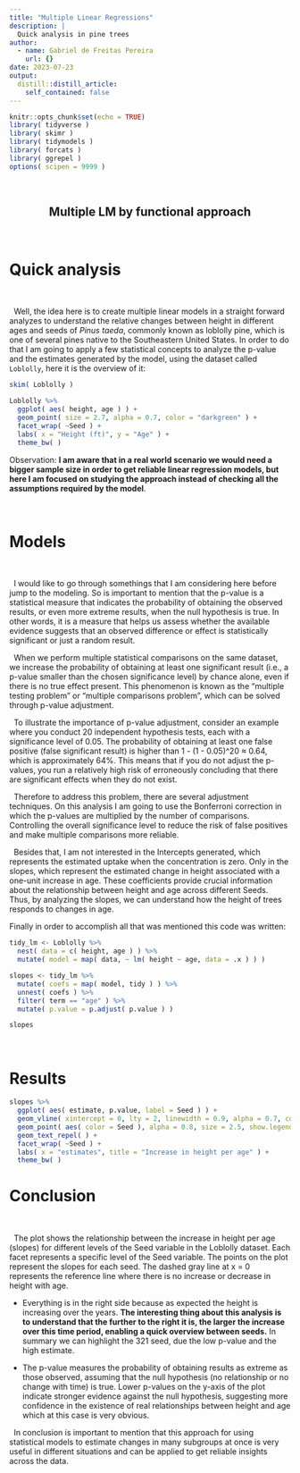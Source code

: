 ```yaml
---
title: "Multiple Linear Regressions"
description: |
  Quick analysis in pine trees
author:
  - name: Gabriel de Freitas Pereira
    url: {}
date: 2023-07-23
output:
  distill::distill_article:
    self_contained: false
---
```


```r
knitr::opts_chunk$set(echo = TRUE)
library( tidyverse )
library( skimr )
library( tidymodels )
library( forcats )
library( ggrepel )
options( scipen = 9999 )
```

\  
<div style="text-align: center">  
## Multiple LM by functional approach ##
</div>
\ 

# Quick analysis

\  

\  Well, the idea here is to create multiple linear models in a straight forward analyzes to understand the relative changes between height in different ages and seeds of *Pinus taeda*, commonly known as loblolly pine, which is one of several pines native to the Southeastern United States. In order to do that I am going to apply a few statistical concepts to analyze the p-value and the estimates generated by the model, using the dataset called `Loblolly`, here it is the overview of it:

```r
skim( Loblolly )
```

```r
Loblolly %>% 
  ggplot( aes( height, age ) ) +
  geom_point( size = 2.7, alpha = 0.7, color = "darkgreen" ) +
  facet_wrap( ~Seed ) +
  labs( x = "Height (ft)", y = "Age" ) +
  theme_bw( )
```

Observation: **I am aware that in a real world scenario we would need a bigger sample size in order to get reliable linear regression models, but here I am focused on studying the approach instead of checking all the assumptions required by the model**.

\  

# Models 

\  

\  I would like to go through somethings that I am considering here before jump to the modeling. So is important to mention that the p-value is a statistical measure that indicates the probability of obtaining the observed results, or even more extreme results, when the null hypothesis is true. In other words, it is a measure that helps us assess whether the available evidence suggests that an observed difference or effect is statistically significant or just a random result.

\  When we perform multiple statistical comparisons on the same dataset, we increase the probability of obtaining at least one significant result (i.e., a p-value smaller than the chosen significance level) by chance alone, even if there is no true effect present. This phenomenon is known as the "multiple testing problem" or "multiple comparisons problem", which can be solved through p-value adjustment.

\  To illustrate the importance of p-value adjustment, consider an example where you conduct 20 independent hypothesis tests, each with a significance level of 0.05. The probability of obtaining at least one false positive (false significant result) is higher than 1 - (1 - 0.05)^20 ≈ 0.64, which is approximately 64%. This means that if you do not adjust the p-values, you run a relatively high risk of erroneously concluding that there are significant effects when they do not exist.

\  Therefore to address this problem, there are several adjustment techniques. On this analysis I am going to use the Bonferroni correction in which the p-values are multiplied by the number of comparisons. Controlling the overall significance level to reduce the risk of false positives and make multiple comparisons more reliable.

\  Besides that, I am not interested in the Intercepts generated, which represents the estimated uptake when the concentration is zero. Only in the slopes, which represent the estimated change in height associated with a one-unit increase in age. These coefficients provide crucial information about the relationship between height and age across different Seeds. Thus, by analyzing the slopes, we can understand how the height of trees responds to changes in age. 

Finally in order to accomplish all that was mentioned this code was written: 

```r
tidy_lm <- Loblolly %>%
  nest( data = c( height, age ) ) %>%
  mutate( model = map( data, ~ lm( height ~ age, data = .x ) ) )

slopes <- tidy_lm %>% 
  mutate( coefs = map( model, tidy ) ) %>% 
  unnest( coefs ) %>% 
  filter( term == "age" ) %>% 
  mutate( p.value = p.adjust( p.value ) )

slopes
```
\  

# Results

```r
slopes %>% 
  ggplot( aes( estimate, p.value, label = Seed ) ) +
  geom_vline( xintercept = 0, lty = 2, linewidth = 0.9, alpha = 0.7, color = "gray30" ) +
  geom_point( aes( color = Seed ), alpha = 0.8, size = 2.5, show.legend = FALSE ) +
  geom_text_repel( ) +
  facet_wrap( ~Seed ) +
  labs( x = "estimates", title = "Increase in height per age" ) +
  theme_bw( )  
```
 
# Conclusion

\  

\  The plot shows the relationship between the increase in height per age (slopes) for different levels of the Seed variable in the Loblolly dataset. Each facet represents a specific level of the Seed variable. The points on the plot represent the slopes for each seed. The dashed gray line at x = 0 represents the reference line where there is no increase or decrease in height with age.

- Everything is in the right side because as expected the height is increasing over the years. **The interesting thing about this analysis is to understand that the further to the right it is, the larger the increase over this time period, enabling a quick overview between seeds.** In summary we can highlight the 321 seed, due the low p-value and the high estimate. 

- The p-value measures the probability of obtaining results as extreme as those observed, assuming that the null hypothesis (no relationship or no change with time) is true. Lower p-values on the y-axis of the plot indicate stronger evidence against the null hypothesis, suggesting more confidence in the existence of real relationships between height and age which at this case is very obvious.

\  In conclusion is important to mention that this approach for using statistical models to estimate changes in many subgroups at once is very useful in different situations and can be applied to get reliable insights across the data.

